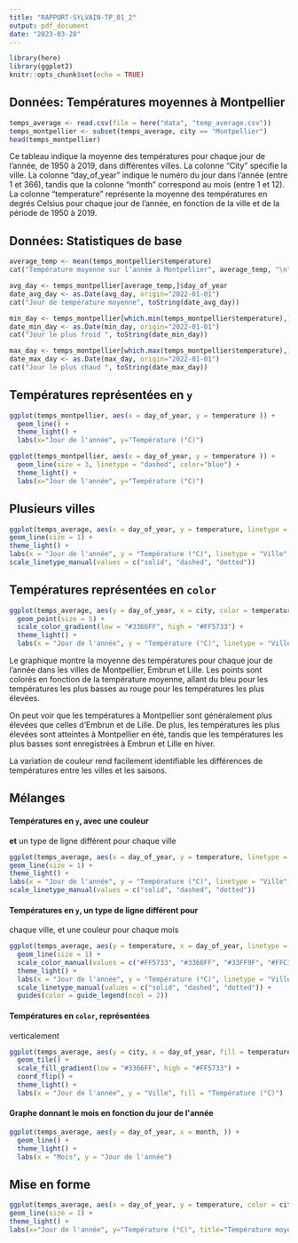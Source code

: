 ```yaml
---
title: "RAPPORT-SYLVAIN-TP_01_2"
output: pdf_document
date: "2023-03-28"
---
```


```r
library(here)
library(ggplot2)
knitr::opts_chunk$set(echo = TRUE)
```

## Données: Températures moyennes à Montpellier

```r
temps_average <- read.csv(file = here("data", "temp_average.csv"))
temps_montpellier <- subset(temps_average, city == "Montpellier")
head(temps_montpellier)
```

Ce tableau indique la moyenne des températures pour chaque jour de
l'année, de 1950 à 2019, dans différentes villes. La colonne "City"
spécifie la ville. La colonne "day_of_year" indique le numéro du
jour dans l'année (entre 1 et 366), tandis que la colonne "month"
correspond au mois (entre 1 et 12). La colonne "temperature" représente
la moyenne des températures en degrés Celsius pour chaque jour de
l'année, en fonction de la ville et de la période de 1950 à 2019.

## Données: Statistiques de base

```r
average_temp <- mean(temps_montpellier$temperature)
cat("Température moyenne sur l’année à Montpellier", average_temp, "\n")
```

```r
avg_day <- temps_montpellier[average_temp,]$day_of_year
date_avg_day <- as.Date(avg_day, origin="2022-01-01")
cat("Jour de température moyenne", toString(date_avg_day))
```

```r
min_day <- temps_montpellier[which.min(temps_montpellier$temperature),]$day_of_year
date_min_day <- as.Date(min_day, origin="2022-01-01")
cat("Jour le plus froid ", toString(date_min_day))
```

```r
max_day <- temps_montpellier[which.max(temps_montpellier$temperature),]$day_of_year
date_max_day <- as.Date(max_day, origin="2022-01-01")
cat("Jour le plus chaud ", toString(date_max_day))
```

## Températures représentées en `y` 

```r
ggplot(temps_montpellier, aes(x = day_of_year, y = temperature )) + 
  geom_line() + 
  theme_light() + 
  labs(x="Jour de l'année", y="Température (°C)")
```

```r
ggplot(temps_montpellier, aes(x = day_of_year, y = temperature )) + 
  geom_line(size = 3, linetype = "dashed", color="blue") + 
  theme_light() + 
  labs(x="Jour de l'année", y="Température (°C)")
```

## Plusieurs villes

```r
ggplot(temps_average, aes(x = day_of_year, y = temperature, linetype = city, color = city)) +
geom_line(size = 1) +
theme_light() +
labs(x = "Jour de l'année", y = "Température (°C)", linetype = "Ville", color = "Ville") +
scale_linetype_manual(values = c("solid", "dashed", "dotted"))
```

## Températures représentées en `color`

```r
ggplot(temps_average, aes(y = day_of_year, x = city, color = temperature)) +
  geom_point(size = 5) +
  scale_color_gradient(low = "#3366FF", high = "#FF5733") +
  theme_light() + 
  labs(x = "Jour de l'année", y = "Température (°C)", linetype = "Ville")
```

Le graphique montre la moyenne des températures pour chaque jour de l'année dans les villes de Montpellier, Embrun et Lille. Les points sont colorés en fonction de la température moyenne, allant du bleu pour les températures les plus basses au rouge pour les températures les plus élevées.

On peut voir que les températures à Montpellier sont généralement plus élevées que celles d'Embrun et de Lille. De plus, les températures les plus élevées sont atteintes à Montpellier en été, tandis que les températures les plus basses sont enregistrées à Embrun et Lille en hiver.

La variation de couleur rend facilement identifiable les différences de températures entre les villes et les saisons.

## Mélanges

#### Températures en `y`, avec une couleur
**et** un type de ligne différent pour chaque
ville

```r
ggplot(temps_average, aes(x = day_of_year, y = temperature, linetype = city, color = city)) +
geom_line(size = 1) +
theme_light() +
labs(x = "Jour de l'année", y = "Température (°C)", linetype = "Ville", color = "Ville") +
scale_linetype_manual(values = c("solid", "dashed", "dotted"))
```

#### Températures en `y`, un type de ligne différent pour
chaque ville, et une couleur pour chaque mois

```r
ggplot(temps_average, aes(y = temperature, x = day_of_year, linetype = city, color = factor(month))) +
  geom_line(size = 1) +
  scale_color_manual(values = c("#FF5733", "#3366FF", "#33FF9F", "#FFC300", "#8B00FF", "#FF1493", "#00FFFF", "#FF8C00", "#00FF00", "#9400D3", "#FF0000", "#4B0082")) +
  theme_light() + 
  labs(x = "Jour de l'année", y = "Température (°C)", linetype = "Ville", color = "Mois") +
  scale_linetype_manual(values = c("solid", "dashed", "dotted")) +
  guides(color = guide_legend(ncol = 2))
```

#### Températures en `color`, représentées
verticalement

```r
ggplot(temps_average, aes(y = city, x = day_of_year, fill = temperature)) +
  geom_tile() +
  scale_fill_gradient(low = "#3366FF", high = "#FF5733") +
  coord_flip() +
  theme_light() + 
  labs(x = "Jour de l'année", y = "Ville", fill = "Température (°C)")
```

#### Graphe donnant le mois en fonction du jour de l\'année

```r
ggplot(temps_average, aes(y = day_of_year, x = month, )) + 
  geom_line() + 
  theme_light() +
  labs(x = "Mois", y = "Jour de l'année")
```

## Mise en forme

```r
ggplot(temps_average, aes(x = day_of_year, y = temperature, color = city)) +
geom_line(size = 1) +
theme_light() +
labs(x="Jour de l'année", y="Température (°C)", title="Température moyenne des villes au cours d'une année", color = "Ville")
```
